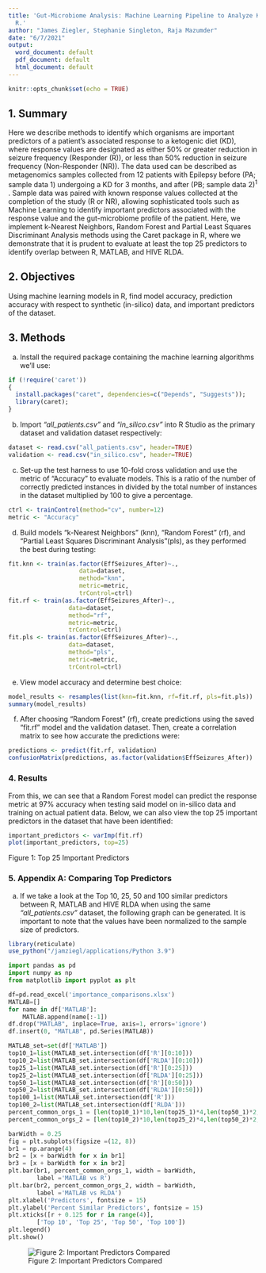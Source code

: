 ```yaml
---
title: 'Gut-Microbiome Analysis: Machine Learning Pipeline to Analyze KI Samples in
  R.'
author: "James Ziegler, Stephanie Singleton, Raja Mazumder"
date: "6/7/2021"
output:
  word_document: default
  pdf_document: default
  html_document: default
---
```


```r
knitr::opts_chunk$set(echo = TRUE)
```

## 1. Summary

Here we describe methods to identify which organisms are important predictors of a patient’s
associated response to a ketogenic diet (KD), where response values are designated as either
50% or greater reduction in seizure frequency (Responder (R)), or less than 50% reduction in
seizure frequency (Non-Responder (NR)). The data used can be described as metagenomics
samples collected from 12 patients with Epilepsy before (PA; sample data 1) undergoing a KD for
3 months, and after (PB; sample data 2)$^1$ . Sample data was paired with known response values
collected at the completion of the study (R or NR), allowing sophisticated tools such as Machine
Learning to identify important predictors associated with the response value and the gut-microbiome profile of the patient. Here, we implement k-Nearest Neighbors, Random Forest and Partial Least Squares Discriminant Analysis methods using the Caret package in R, where we demonstrate that it is prudent to evaluate at least the top 25 predictors to identify overlap between R, MATLAB, and HIVE RLDA.

## 2. Objectives

Using machine learning models in R, find model accuracy, prediction accuracy with respect to synthetic (in-silico) data, and important predictors of the dataset.

## 3. Methods
  a. Install the required package containing the machine learning algorithms we'll use:
```r
if (!require('caret')) 
{
  install.packages("caret", dependencies=c("Depends", "Suggests"));
  library(caret);
}
```
  b. Import _"all_patients.csv"_ and _"in_silico.csv"_ into R Studio as the primary dataset and validation dataset respectively:
```r
dataset <- read.csv("all_patients.csv", header=TRUE)
validation <- read.csv("in_silico.csv", header=TRUE)
```
  c. Set-up the test harness to use 10-fold cross validation and use the metric of “Accuracy” to evaluate models. This is a ratio of the number of correctly predicted instances in divided by the total number of instances in the dataset multiplied by 100 to give a percentage.
```r
ctrl <- trainControl(method="cv", number=12)
metric <- "Accuracy"
```
  d. Build models "k-Nearest Neighbors" (knn), "Random Forest" (rf), and "Partial Least Squares Discriminant Analysis"(pls), as they performed the best during testing:
```r
fit.knn <- train(as.factor(EffSeizures_After)~.,
                    data=dataset,
                    method="knn",
                    metric=metric,
                    trControl=ctrl)
fit.rf <- train(as.factor(EffSeizures_After)~.,
                 data=dataset,
                 method="rf",
                 metric=metric,
                 trControl=ctrl)
fit.pls <- train(as.factor(EffSeizures_After)~.,
                 data=dataset,
                 method="pls",
                 metric=metric,
                 trControl=ctrl)
```
  e. View model accuracy and determine best choice:
```r
model_results <- resamples(list(knn=fit.knn, rf=fit.rf, pls=fit.pls))
summary(model_results)
```
  f. After choosing "Random Forest" (rf), create predictions using the saved "fit.rf" model and the validation dataset. Then, create a correlation matrix to see how accurate the predictions were:
```r
predictions <- predict(fit.rf, validation)
confusionMatrix(predictions, as.factor(validation$EffSeizures_After))
```
### 4. Results
From this, we can see that a Random Forest model can predict the response metric at 97% accuracy when testing said model on in-silico data and training on actual patient data. Below, we can also view the top 25 important predictors in the dataset that have been identified:
```r
important_predictors <- varImp(fit.rf)
plot(important_predictors, top=25)
```
Figure 1: Top 25 Important Predictors

### 5. Appendix A: Comparing Top Predictors
  a. If we take a look at the Top 10, 25, 50 and 100 similar predictors between R, MATLAB and HIVE RLDA when using the same _"all_patients.csv"_ dataset, the following graph can be generated. It is important to note that the values have been normalized to the sample size of predictors.
```r
library(reticulate)
use_python("/jamziegl/applications/Python 3.9")
```

```python
import pandas as pd
import numpy as np
from matplotlib import pyplot as plt

df=pd.read_excel('importance_comparisons.xlsx')
MATLAB=[]
for name in df['MATLAB']:
    MATLAB.append(name[:-1])
df.drop("MATLAB", inplace=True, axis=1, errors='ignore')
df.insert(0, "MATLAB", pd.Series(MATLAB))

MATLAB_set=set(df['MATLAB'])
top10_1=list(MATLAB_set.intersection(df['R'][0:10]))
top10_2=list(MATLAB_set.intersection(df['RLDA'][0:10]))
top25_1=list(MATLAB_set.intersection(df['R'][0:25]))
top25_2=list(MATLAB_set.intersection(df['RLDA'][0:25]))
top50_1=list(MATLAB_set.intersection(df['R'][0:50]))
top50_2=list(MATLAB_set.intersection(df['RLDA'][0:50]))
top100_1=list(MATLAB_set.intersection(df['R']))
top100_2=list(MATLAB_set.intersection(df['RLDA']))
percent_common_orgs_1 = [len(top10_1)*10,len(top25_1)*4,len(top50_1)*2,len(top100_1)]
percent_common_orgs_2 = [len(top10_2)*10,len(top25_2)*4,len(top50_2)*2,len(top100_2)]

barWidth = 0.25
fig = plt.subplots(figsize =(12, 8))
br1 = np.arange(4)
br2 = [x + barWidth for x in br1]
br3 = [x + barWidth for x in br2]
plt.bar(br1, percent_common_orgs_1, width = barWidth,
        label ='MATLAB vs R')
plt.bar(br2, percent_common_orgs_2, width = barWidth,
        label ='MATLAB vs RLDA')
plt.xlabel('Predictors', fontsize = 15)
plt.ylabel('Percent Similar Predictors', fontsize = 15)
plt.xticks([r + 0.125 for r in range(4)],
        ['Top 10', 'Top 25', 'Top 50', 'Top 100']) 
plt.legend()
plt.show()
```
![Figure 2: Important Predictors Compared](Figure_1.png)

